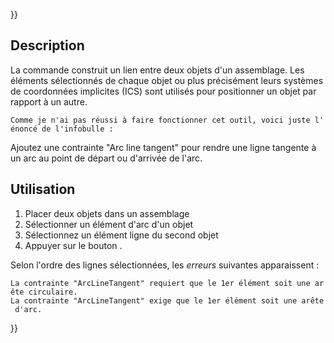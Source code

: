 {{UnfinishedDocu{{#translation:}}}}
<languages/>

{{Docnav/fr
|[[Assembly3_ConstraintLineVertical/fr|Contrainte ligne verticale]]
|[[Assembly3_ConstraintSketchPlane/fr|Plan esquisse]]
|[[Assembly3_Workbench/fr|Assembly3]]
|IconL=Assembly_ConstraintLineVertical.svg
|IconR=Assembly_ConstraintSketchPlane.svg
|IconC=Assembly3_workbench_icon.svg
}}

{{GuiCommand/fr
|Name=Assembly3 ConstraintArcLineTangent
|Name/fr=Assembly3 Contrainte tangence arc ligne
|Icon=Assembly_ConstraintArcLineTangent.svg
|Workbenches=[[Assembly3_Workbench/fr|Assembly3]]
}}

== Description ==

La commande {{Button|[[Image:Assembly_ConstraintArcLineTangent.svg|16px]] [[Assembly3_ConstraintArcLineTangent/fr|Arc line tangent]]}} construit un lien entre deux objets d'un assemblage. Les éléments sélectionnés de chaque objet ou plus précisément leurs systèmes de coordonnées implicites (ICS) sont utilisés pour positionner un objet par rapport à un autre.

 Comme je n'ai pas réussi à faire fonctionner cet outil, voici juste l'énoncé de l'infobulle : 
Ajoutez une contrainte "Arc line tangent" pour rendre une ligne tangente à un arc au point de départ ou d'arrivée de l'arc.

<span id="Usage"></span>
== Utilisation ==

# Placer deux objets dans un assemblage
# Sélectionner un élément d'arc d'un objet
# Sélectionnez un élément ligne du second objet
# Appuyer sur le bouton {{Button|[[Image:Assembly_ConstraintArcLineTangent.svg|16px]] [[Assembly3_ConstraintArcLineTangent/fr|Arc line tangent]]}}.


Selon l'ordre des lignes sélectionnées, les ''erreurs'' suivantes apparaissent :
 La contrainte "ArcLineTangent" requiert que le 1er élément soit une arête circulaire.
 La contrainte "ArcLineTangent" exige que le 1er élément soit une arête d'arc.


{{Docnav/fr
|[[Assembly3_ConstraintLineVertical/fr|Contrainte ligne verticale]]
|[[Assembly3_ConstraintSketchPlane/fr|Plan esquisse]]
|[[Assembly3_Workbench/fr|Assembly3]]
|IconL=Assembly_ConstraintLineVertical.svg
|IconR=Assembly_ConstraintSketchPlane.svg
|IconC=Assembly3_workbench_icon.svg
}}

{{Userdocnavi{{#translation:}}}}